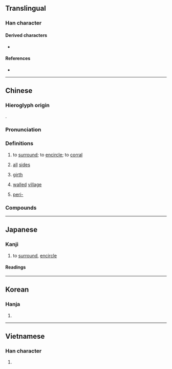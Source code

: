 {{also|围|囲}}
{{character info}}
==Translingual==
{{Han simplified forms|圍|囲|围}}

===Han character===
{{Han char|rn=31|rad=囗|as=09|sn=12|four=60506|canj=WDMQ|ids=⿴囗韋}}

====Derived characters====
* {{l|mul|[[𡼱]], [[潿]], [[䙟]], [[𩼀]], [[𧝖]], [[𠄿]], [[𥴞]], [[𠆎]], [[𧝕]]}}

====References====
* {{Han ref|kx=0220.010|dkj=04806|dj=0451.040|hdz=10722.140|uh=570D|ud=22285|bh=B3F2|bd=46066}}

----

==Chinese==
{{zh-forms|s=围|alt=囲}}

===Hieroglyph origin===
{{Han etym}}
{{Han compound|囗|t1=enclosure|韋|t2=to surround|c1=s|c2=p|ls=psc|ls2=ic}}.

===Pronunciation===
{{zh-pron
|m=wéi
|m-s=wei2
|dg=ви1
|c=wai4
|c-t=vei3
|g=
|h=pfs=vì;gd=vi2
|j=vei1
|mb=ṳ̌
|md=uòi
|mn=ûi/tw:û
|mn_note=û - common variant
|mn-t=ui5
|w=3hhy
|x=uei2
|mc=y
|oc=y
|cat=v,n,pref
}}

===Definitions===
{{zh-hanzi}}

# to [[surround]]; to [[encircle]]; to [[corral]]
#: {{zh-x|手 拉 手 圍 成 一 圈|to hold hands and form a circle}}
# [[all]] [[side]]s
#: {{zh-x|周圍|around}}
# [[girth]]
#: {{zh-x|腰圍|waistline}}
# {{lb|zh|often in Guangdong and Hong Kong place names}} [[wall]]ed [[village]] {{zh-mw|c:條}}
#: {{zh-x|吉 慶 圍|{{w|Kat Hing Wai}} (a walled village in Yuen Long, Hong Kong)|C}}
# {{lb|zh|medicine}} [[peri-]]

===Compounds===
{{zh-der|三圍|入圍|冒鋒突圍|包圍|十圍五攻|合圍|周圍|四圍|圍住|圍兜|圍剿|圍困|圍坐|圍城|圍城打援|圍場|圍堵|圍子|圍尺|圍屏|圍巾|圍捕|圍攏|圍攻|圍桌|圍棋|圍棋段位|圍標|圍爐|圍牆|圍獵|圍籬|圍網|圍繞|圍脖兒|圍腰|圍裙|圍觀|圍阻體|圍魏救趙|團圍|團團圍住|土圍子|基圍|外圍|帶圍|打圍|打茶圍|拔圍出夫|柏林圍牆|棘圍|殺出重圍|氛圍|潰圍|為人解圍|獵圍|珠圍翠擁|珠圍翠繞|珠繞翠圍|突圍|範圍|翠繞珠圍|胸圍|腰圍|臀圍|茶圍|解圍|車圍|重圍|長圍|雰圍|大圍山|攻圍|壯圍|竹圍|圍村}}

{{zh-cat|Elementary}}

----

==Japanese==
{{ja-kanji forms|囲|圍}}

===Kanji===
{{ja-kanji|grade=9|rs=囗09|shin=囲}}

# to [[surround]], [[encircle]]

====Readings====
{{ja-readings
|goon=え<ゑ
|kanon=い<ゐ
|kun=かこ-む, かこ-い<かこ-ひ, かこ-う<かこ-ふ}}

----

==Korean==

===Hanja===
{{ko-hanja/new|[[둘레]], [[에워쌀]]|위}}

# {{rfdef|ko|sort=囗09}}

----

==Vietnamese==

===Han character===
{{vi-readings|reading=vi, vè, vây, vầy, ví|rs=囗09}}

# {{rfdef|vi|sort=囗09}}